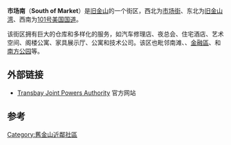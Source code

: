 {{Infobox settlement
| background_color=#FFC94B
|name=市场南
|official_name=
|other_name=
|native_name=<!-- if different from the English name -->
|nickname= 
|settlement_type=
|motto=
<!-- images and maps ----------->
|image_skyline=Flags Moscone Center.jpg
|imagesize=200px
|image_caption= 位于北滩的[[莫斯克尼中心|莫斯克尼中心]]
|image_flag=
|flag_size=
|image_sea=
|seal_size=
|image_shield=
|shield_size=
|image_blank_emblem=
|blank_emblem_type=
|blank_emblem_size=
|image_map=
|mapsize=
|map_caption=
<!-- Population ----------------------->
|population_as_of=2008
|population_footnotes=<ref>[http://www.city-data.com/neighborhood/North-Beach-San-Francisco-CA.html]</ref>
|population_note=
|population_total=10490
|population_density_sq_mi=5063 
|postal_code_type=[[美国邮政编码|邮政编码]]
|postal_code=94103
|area_code=[[415|415]]
|website=
|footnotes= 
}}
'''市场南'''（'''South of Market'''）是[[旧金山|旧金山]]的一个街区，西北为[[市场街_(旧金山)|市场街]]、东北为[[旧金山湾|旧金山湾]]、西南为[[101号美国国道加利福尼亚州段|101号美国国道]]。

该街区拥有巨大的仓库和多样化的服务，如汽车修理店、夜总会、住宅酒店、艺术空间、阁楼公寓、家具展示厅、公寓和技术公司。该区也毗邻南滩、{{Link-en|米慎灣 (舊金山)|Mission Bay, San Francisco|米慎湾}}、[[金融區_(舊金山)|金融區]]、{{Link-en|凡内斯大道 (舊金山)|Van Ness Avenue (San Francisco)|凡内斯大道}}和[[南方公园_(旧金山)|南方公园]]等。

== 外部链接 ==
{{Commons|South of Market, San Francisco}}
* [https://web.archive.org/web/20100221090833/http://www.sfgov.org/site/tjpa_index.asp Transbay Joint Powers Authority] 官方网站
==参考==
{{reflist}}
[[Category:舊金山近鄰社區|Category:舊金山近鄰社區]]